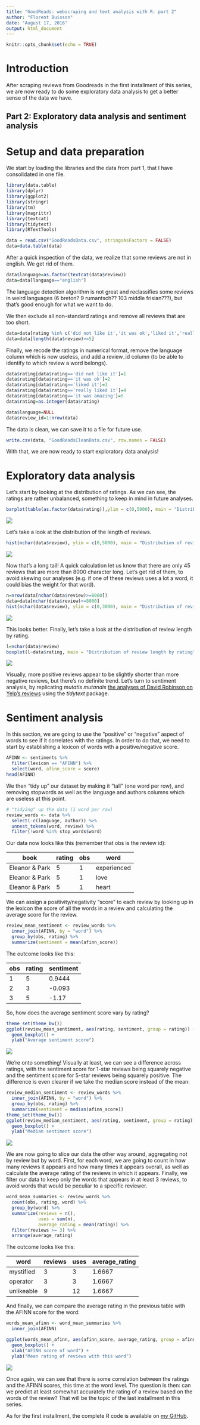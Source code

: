 ```yaml
---
title: "GoodReads: webscraping and text analysis with R: part 2"
author: "Florent Buisson"
date: "August 17, 2016"
output: html_document
---
```


```r
knitr::opts_chunk$set(echo = TRUE)
```

# Introduction

After scraping reviews from Goodreads in the first installment of this series, we are now ready to do some exploratory data analysis to get a better sense of the data we have.

## Part 2: Exploratory data analysis and sentiment analysis

# Setup and data preparation

We start by loading the libraries and the data from part 1, that I have consolidated in one file.

```r
library(data.table)
library(dplyr)
library(ggplot2)
library(stringr)
library(tm)
library(magrittr)
library(textcat)
library(tidytext)
library(RTextTools)
```

```r
data = read.csv("GoodReadsData.csv", stringsAsFactors = FALSE)
data=data.table(data)
```

After a quick inspection of the data, we realize that some reviews are not in english. We get rid of them. 

```r
data$language=as.factor(textcat(data$review))
data=data[language=="english"]
```

The language detection algorithm is not great and reclassifies some reviews in weird languages (6 breton? 9 rumantsch?? 103 middle frisian???), but that's good enough for what we want to do. 

We then exclude all non-standard ratings and remove all reviews that are too short.

```r
data=data[rating %in% c('did not like it','it was ok','liked it','really liked it','it was amazing')]
data=data[length(data$review)>=5]
```

Finally, we recode the ratings in numerical format, remove the language column which is now useless, and add a review_id column (to be able to identify to which review a word belongs).

```r
data$rating[data$rating=='did not like it']=1
data$rating[data$rating=='it was ok']=2
data$rating[data$rating=='liked it']=3
data$rating[data$rating=='really liked it']=4
data$rating[data$rating=='it was amazing']=5
data$rating=as.integer(data$rating)

data$language=NULL
data$review_id=1:nrow(data)
```

The data is clean, we can save it to a file for future use.

```r
write.csv(data, "GoodReadsCleanData.csv", row.names = FALSE)
```

With that, we are now ready to start exploratory data analysis!

# Exploratory data analysis

Let's start by looking at the distribution of ratings. As we can see, the ratings are rather unbalanced, something to keep in mind in future analyses.

```r
barplot(table(as.factor(data$rating)),ylim = c(0,5000), main = "Distribution of ratings")
```

![](Barplot1.png)

Let's take a look at the distribution of the length of reviews.

```r
hist(nchar(data$review), ylim = c(0,5000), main = "Distribution of review length" )
```

![](Histogram1.png)

Now that's a long tail! A quick calculation let us know that there are only 45 reviews that are more than 8000 character long. Let's get rid of them, to avoid skewing our analyses (e.g. if one of these reviews uses a lot a word, it could bias the weight for that word).

```r
n=nrow(data[nchar(data$review)>=8000])
data=data[nchar(data$review)<=8000]
hist(nchar(data$review), ylim = c(0,3000), main = "Distribution of review length" )
```

![](Histogram2.png)

This looks better. Finally, let's take a look at the distribution of review length by rating. 

```r
l=nchar(data$review)
boxplot(l~data$rating, main = "Distribution of review length by rating")
```


![](Boxplot1.png)

Visually, more positive reviews appear to be slightly shorter than more negative reviews, but there's no definite trend. Let's turn to sentiment analysis, by replicating *mutatis mutandis* [the analyses of David Robinson on Yelp's reviews](https://www.r-bloggers.com/does-sentiment-analysis-work-a-tidy-analysis-of-yelp-reviews/) using the *tidytext* package.

# Sentiment analysis

In this section, we are going to use the "positive" or "negative" aspect of words to see if it correlates with the ratings. In order to do that, we need to start by establishing a lexicon of words with a positive/negative score. 

```r
AFINN <- sentiments %>%
  filter(lexicon == "AFINN") %>%
  select(word, afinn_score = score)
head(AFINN)
```

We then "tidy up" our dataset by making it "tall" (one word per row), and removing stopwords as well as the language and authors columns which are useless at this point.

```r
# "tidying" up the data (1 word per row)
review_words <- data %>%
  select(-c(language, author)) %>%
  unnest_tokens(word, review) %>%
  filter(!word %in% stop_words$word)
```

Our data now looks like this (remember that obs is the review id):

book           | rating | obs | word         |
---------------|--------|-----|--------------|
Eleanor & Park | 5      | 1   | experienced  |
Eleanor & Park | 5      | 1   | love         |
Eleanor & Park | 5      | 1   | heart        |

We can assign a positivity/negativity "score" to each review by looking up in the lexicon the score of all the words in a review and calculating the average score for the review.

```r
review_mean_sentiment <- review_words %>%
  inner_join(AFINN, by = "word") %>%
  group_by(obs, rating) %>%
  summarize(sentiment = mean(afinn_score))
```

The outcome looks like this:

obs | rating | sentiment |
----|--------|-----------|
1   | 5      | 0.9444    |
2   | 3      | -0.093    |
3   | 5      | -1.17     |

So, how does the average sentiment score vary by rating?

```r
theme_set(theme_bw())
ggplot(review_mean_sentiment, aes(rating, sentiment, group = rating)) +
  geom_boxplot() +
  ylab("Average sentiment score")
```

![](Boxplot_mean_sentiment.png)

We're onto something! Visually at least, we can see a difference across ratings, with the sentiment score for 1-star reviews being squarely negative and the sentiment score for 5-star reviews being squarely positive. The difference is even clearer if we take the median score instead of the mean:

```r
review_median_sentiment <- review_words %>%
  inner_join(AFINN, by = "word") %>%
  group_by(obs, rating) %>%
  summarize(sentiment = median(afinn_score))
theme_set(theme_bw())
ggplot(review_median_sentiment, aes(rating, sentiment, group = rating)) +
  geom_boxplot() +
  ylab("Median sentiment score")
```

![](Boxplot_median_sentiment.png)

We are now going to slice our data the other way around, aggregating not by review but by word. First, for each word, we are going to count in how many reviews it appears and how many times it appears overall, as well as calculate the average rating of the reviews in which it appears. Finally, we filter our data to keep only the words that appears in at least 3 reviews, to avoid words that would be peculiar to a specific reviewer.

```r
word_mean_summaries <- review_words %>%
  count(obs, rating, word) %>%
  group_by(word) %>%
  summarize(reviews = n(),
            uses = sum(n),
            average_rating = mean(rating)) %>%
  filter(reviews >= 3) %>%
  arrange(average_rating)
```

The outcome looks like this:

word       | reviews | uses | average_rating
-----------|---------|------|----------------
mystified  | 3       | 3    | 1.6667
operator   | 3       | 3    | 1.6667
unlikeable | 9       | 12   | 1.6667

And finally, we can compare the average rating in the previous table with the AFINN score for the word: 

```r
words_mean_afinn <- word_mean_summaries %>%
  inner_join(AFINN)

ggplot(words_mean_afinn, aes(afinn_score, average_rating, group = afinn_score)) +
  geom_boxplot() +
  xlab("AFINN score of word") +
  ylab("Mean rating of reviews with this word")
```

![](Boxplot_mean_AFINN.png)

Once again, we can see that there is some correlation between the ratings and the AFINN scores, this time at the word level. The question is then: can we predict at least somewhat accurately the rating of a review based on the words of the review? That will be the topic of the last installment in this series.

As for the first installment, the complete R code is available on [my GitHub](https://github.com/BuissonFlorent/GoodReads_TextMining).
